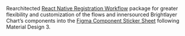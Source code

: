 Rearchitected [React Native Registration Workflow](https://www.npmjs.com/package/@brightlayer-ui/react-native-auth-workflow) package for greater flexibility and customization of the flows and innersourced Brightlayer Chart’s components into the [Figma Component Sticker Sheet](<https://www.figma.com/file/Nydz8n8HBj6U3ZtULja3gD/%F0%9F%92%AB-Brightlayer-UI-Tokens-%2B-Components-(in-Material-Design-3)?type=design&node-id=3910-27353&mode=design>) following Material Design 3.
